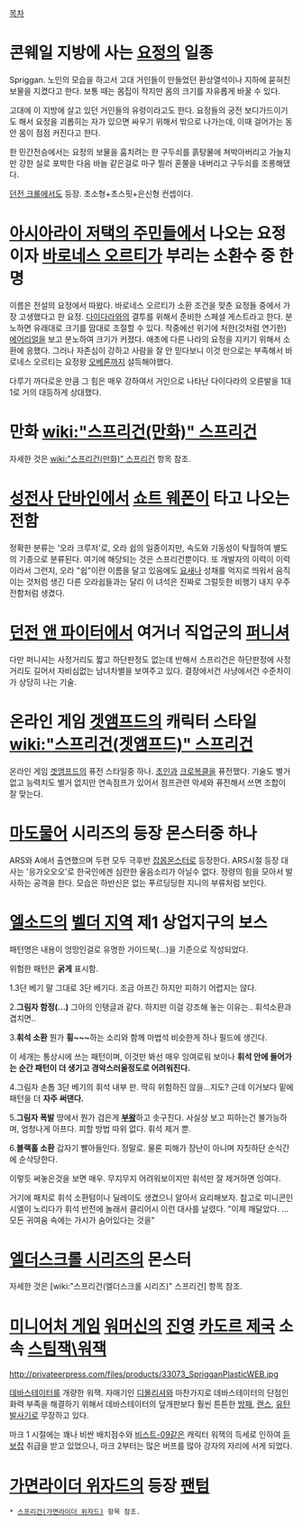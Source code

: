 [[목차]]
= 콘웨일 지방에 사는 [[요정]]의 일종 =
Spriggan. 노인의 모습을 하고서 고대 거인들이 만들었던 환상열석이나 지하에 묻혀진 보물을 지켰다고 한다. 보통 때는 몸집이 작지만 몸의 크기를 자유롭게 바꿀 수 있다.

고대에 이 지방에 살고 있던 거인들의 유령이라고도 한다. 요정들의 궁전 보디가드이기도 해서 요정을 괴롭히는 자가 있으면 싸우기 위해서 밖으로 나가는데, 이때 걸어가는 동안 몸이 점점 커진다고 한다.

한 민간전승에서는 요정의 보물을 훔치려는 한 구두쇠를 흙탕물에 쳐박아버리고 가늘지만 강한 실로 포박한 다음 바늘 같은걸로 마구 찔러 혼쭐을 내버리고 구두쇠를 조롱해댔다.

[[던전 크롤]]에서도 등장. 초소형+초스핏+은신형 컨셉이다.

= [[아시아라이 저택의 주민들]]에서 나오는 요정이자 [[바로네스 오르티]]가 부리는 소환수 중 한 명 =
이름은 전설의 요정에서 따왔다. 바로네스 오르티가 소환 조건을 맞춘 요정들 중에서 가장 고생했다고 한 요정. [[다이다라]]와의 결투를 위해서 준비한 스페셜 게스트라고 한다. 분노하면 유래대로 크기를 맘대로 조절할 수 있다. 작중에선 위기에 처한(것처럼 연기한) [[에어리얼]]을 보고 분노하여 크기가 커졌다. 애초에 다른 나라의 요정을 지키기 위해서 소환에 응했다. 그러나 자존심이 강하고 사람을 잘 안 믿다보니 이것 만으로는 부족해서 바로네스 오르티는 요정왕 [[오베론]]까지 설득해야했다. 

다루기 까다로운 만큼 그 힘은 매우 강하여서 거인으로 나타난 다이다라의 오른발을 1대1로 거의 대등하게 상대했다. 

= 만화 [[wiki:"스프리건(만화)" 스프리건]] =
자세한 것은 [[wiki:"스프리건(만화)" 스프리건]] 항목 참조.

= [[성전사 단바인]]에서 [[쇼트 웨폰]]이 타고 나오는 전함 =
정확한 분류는 '오라 크루저'로, 오라 쉽의 일종이지만, 속도와 기동성이 탁월하여 별도의 기종으로 분류된다. 여기에 해당되는 것은 스프리건뿐이다. 또 개발자의 이력이 이력이라서 그런지, 오라 "쉽"이란 이름을 달고 있음에도 [[요새]]나 성채를 억지로 띄워서 음직이는 것처럼 생긴 다른 오라쉽들과는 달리 이 녀석은 진짜로 그럴듯한 비행기 내지 우주전함처럼 생겼다.

= [[던전 앤 파이터]]에서 여거너 직업군의 [[퍼니셔]] =
다만 퍼니셔는 사정거리도 짧고 하단판정도 없는데 반해서 스프리건은 하단판정에 사정거리도 길어서 자비심없는 남녀차별을 보여주고 있다. 결장에서건 사냥에서건 수준차이가 상당히 나는 기술.

= 온라인 게임 [[겟앰프드]]의 캐릭터 스타일 [[wiki:"스프리건(겟앰프드)" 스프리건]] =
온라인 게임 [[겟앰프드]]의 퓨전 스타일중 하나. [[초인]]과 [[크로복클]]을 퓨전했다. 기술도 별거없고 능력치도 별거 없지만 연속점프가 있어서 점프관련 악세와 퓨전해서 쓰면 조합이 잘 맞는다.

= [[마도물어]] 시리즈의 등장 몬스터중 하나 =
ARS와 A에서 출연했으며 두편 모두 극후반 [[잡몹]]몬스터로 등장한다. ARS시절 등장 대사는 '응가오오오'로 한국인에겐 심란한 울음소리가 아닐수 없다. 정령의 힘을 모아서 발사하는 공격을 한다. 모습은 하반신은 없는 푸르딩딩한 지니의 부류처럼 보인다.

= [[엘소드]]의 [[벨더 지역]] 제1 상업지구의 보스 =
패턴명은 내용이 엉망인걸로 유명한 가이드북(…)을 기준으로 작성되었다.

위험한 패턴은 '''굵게''' 표시함. 

1.3단 베기
말 그대로 3단 베기다. 조금 아프긴 하지만 피하기 어렵지는 않다.

2.'''그림자 함정(...)'''
그아의 인탱글과 같다. 하지만 이걸 강조해 놓는 이유는.. 휘석소환과 겹치면..

3.'''휘석 소환'''
뭔가 '''휭~~~'''하는 소리와 함께 마법석 비슷한게 하나 필드에 생긴다.

이 세개는 통상시에 쓰는 패턴이며, 이것만 봐선 매우 잉여로워 보이나 '''휘석 안에 들어가는 순간 패턴이 더 생기고 경악스러울정도로 어려워진다.'''

4.그림자 손톱
3단 베기의 휘석 내부 판. 딱히 위험하진 않을...지도? 근데 이거보다 밑에 패턴을 더 '''자주 써댄다.'''

5.'''그림자 폭발'''
땅에서 뭔가 검은게 '''[[부왘]]'''하고 솟구친다. 사실상 보고 피하는건 불가능하며, 엄청나게 아프다. 피할 방법 따위 없다. 휘석 제거 뿐.

6.'''블랙홀 소환'''
갑자기 빨아들인다. 정말로. 물론 피해가 장난이 아니며 자칫하단 순식간에 순삭당한다.

이렇듯 써놓은것을 보면 매우. 무지무지 어려워보이지만 휘석만 잘 제거하면 잉여다.

거기에 패치로 휘석 소환텀이나 딜레이도 생겼으니 알아서 요리해보자.
참고로 미니콘인 시엘이 노리다가 휘석 반전에 놀래서 클리어시 이런 대사를 날렸다.
"이제 깨달았다. ...모든 귀여움 속에는 가시가 숨어있다는 것을"

= [[엘더스크롤 시리즈]]의 몬스터 =
자세한 것은 [wiki:"스프리건(엘더스크롤 시리즈)" 스프리건] 항목 참조.

= [[미니어처 게임]] [[워머신]]의 [[진영]] [[카도르 제국]] 소속 [[스팀잭\워잭]] =
http://privateerpress.com/files/products/33073_SprigganPlasticWEB.jpg

[[데바스테이터(워머신)|데바스테이터]]를 개량한 워잭. 자매기인 [[디몰리셔#s-3|디몰리셔]]와 마찬가지로 데바스테이터의 단점인 화력 부족을 해결하기 위해서 데바스테이터의 덮개판보다 훨씬 튼튼한 [[방패]], [[랜스#s-1|랜스]], [[유탄발사기]]로 무장하고 있다.

마크 1 시절에는 꽤나 비싼 배치점수와 [[비스트-09]]같은 캐릭터 워잭의 득세로 인하여 [[듣보잡]] 취급을 받고 있었으나, 마크 2부터는 많은 버프를 많아 강자의 자리에 서게 되었다. 

= [[가면라이더 위자드]]의 등장 [[팬텀(가면라이더 위자드)|팬텀]] =
 * [[스프리건(가면라이더 위자드)]] 항목 참조.
